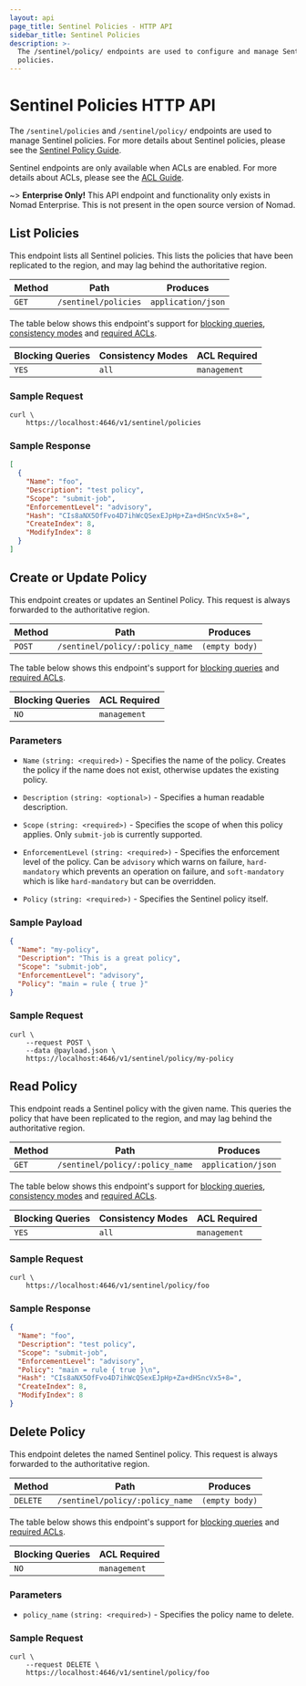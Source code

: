 ```yaml
---
layout: api
page_title: Sentinel Policies - HTTP API
sidebar_title: Sentinel Policies
description: >-
  The /sentinel/policy/ endpoints are used to configure and manage Sentinel
  policies.
---
```


# Sentinel Policies HTTP API

The `/sentinel/policies` and `/sentinel/policy/` endpoints are used to manage Sentinel policies.
For more details about Sentinel policies, please see the [Sentinel Policy Guide](https://learn.hashicorp.com/nomad/governance-and-policy/sentinel).

Sentinel endpoints are only available when ACLs are enabled. For more details about ACLs, please see the [ACL Guide](https://learn.hashicorp.com/nomad?track=acls#operations-and-development).

~> **Enterprise Only!** This API endpoint and functionality only exists in
Nomad Enterprise. This is not present in the open source version of Nomad.

## List Policies

This endpoint lists all Sentinel policies. This lists the policies that have been replicated
to the region, and may lag behind the authoritative region.

| Method | Path                 | Produces           |
| ------ | -------------------- | ------------------ |
| `GET`  | `/sentinel/policies` | `application/json` |

The table below shows this endpoint's support for
[blocking queries](/api-docs#blocking-queries), [consistency modes](/api-docs#consistency-modes) and
[required ACLs](/api-docs#acls).

| Blocking Queries | Consistency Modes | ACL Required |
| ---------------- | ----------------- | ------------ |
| `YES`            | `all`             | `management` |

### Sample Request

```shell-session
curl \
    https://localhost:4646/v1/sentinel/policies
```

### Sample Response

```json
[
  {
    "Name": "foo",
    "Description": "test policy",
    "Scope": "submit-job",
    "EnforcementLevel": "advisory",
    "Hash": "CIs8aNX5OfFvo4D7ihWcQSexEJpHp+Za+dHSncVx5+8=",
    "CreateIndex": 8,
    "ModifyIndex": 8
  }
]
```

## Create or Update Policy

This endpoint creates or updates an Sentinel Policy. This request is always forwarded to the
authoritative region.

| Method | Path                            | Produces       |
| ------ | ------------------------------- | -------------- |
| `POST` | `/sentinel/policy/:policy_name` | `(empty body)` |

The table below shows this endpoint's support for
[blocking queries](/api-docs#blocking-queries) and
[required ACLs](/api-docs#acls).

| Blocking Queries | ACL Required |
| ---------------- | ------------ |
| `NO`             | `management` |

### Parameters

- `Name` `(string: <required>)` - Specifies the name of the policy.
  Creates the policy if the name does not exist, otherwise updates the existing policy.

- `Description` `(string: <optional>)` - Specifies a human readable description.

- `Scope` `(string: <required>)` - Specifies the scope of when this policy applies. Only `submit-job` is currently supported.

- `EnforcementLevel` `(string: <required>)` - Specifies the enforcement level of the policy. Can be `advisory` which warns on failure,
  `hard-mandatory` which prevents an operation on failure, and `soft-mandatory` which is like `hard-mandatory` but can be overridden.

- `Policy` `(string: <required>)` - Specifies the Sentinel policy itself.

### Sample Payload

```json
{
  "Name": "my-policy",
  "Description": "This is a great policy",
  "Scope": "submit-job",
  "EnforcementLevel": "advisory",
  "Policy": "main = rule { true }"
}
```

### Sample Request

```shell-session
curl \
    --request POST \
    --data @payload.json \
    https://localhost:4646/v1/sentinel/policy/my-policy
```

## Read Policy

This endpoint reads a Sentinel policy with the given name. This queries the policy that have been
replicated to the region, and may lag behind the authoritative region.

| Method | Path                            | Produces           |
| ------ | ------------------------------- | ------------------ |
| `GET`  | `/sentinel/policy/:policy_name` | `application/json` |

The table below shows this endpoint's support for
[blocking queries](/api-docs#blocking-queries), [consistency modes](/api-docs#consistency-modes) and
[required ACLs](/api-docs#acls).

| Blocking Queries | Consistency Modes | ACL Required |
| ---------------- | ----------------- | ------------ |
| `YES`            | `all`             | `management` |

### Sample Request

```shell-session
curl \
    https://localhost:4646/v1/sentinel/policy/foo
```

### Sample Response

```json
{
  "Name": "foo",
  "Description": "test policy",
  "Scope": "submit-job",
  "EnforcementLevel": "advisory",
  "Policy": "main = rule { true }\n",
  "Hash": "CIs8aNX5OfFvo4D7ihWcQSexEJpHp+Za+dHSncVx5+8=",
  "CreateIndex": 8,
  "ModifyIndex": 8
}
```

## Delete Policy

This endpoint deletes the named Sentinel policy. This request is always forwarded to the
authoritative region.

| Method   | Path                            | Produces       |
| -------- | ------------------------------- | -------------- |
| `DELETE` | `/sentinel/policy/:policy_name` | `(empty body)` |

The table below shows this endpoint's support for
[blocking queries](/api-docs#blocking-queries) and
[required ACLs](/api-docs#acls).

| Blocking Queries | ACL Required |
| ---------------- | ------------ |
| `NO`             | `management` |

### Parameters

- `policy_name` `(string: <required>)` - Specifies the policy name to delete.

### Sample Request

```shell-session
curl \
    --request DELETE \
    https://localhost:4646/v1/sentinel/policy/foo
```
